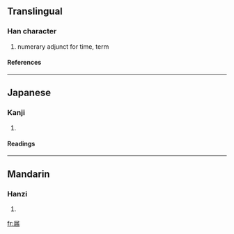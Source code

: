 {{see|屆}}

==Translingual==
===Han character===
{{Han char|rn=44|rad=尸|as=05|sn=8|four=|canj=尸中田 (SLW)}}
# numerary adjunct for time, term
====References====
{{Han ref|kx=0301.141|dkj=07667|dj=0597.120|hdz=20969.050|uh=5C4A|ud=23626}}
----
==Japanese==
===Kanji===
{{ja-kanji|grade=6|rs=尸05}}
# {{defn|Japanese}} 
====Readings====
{{ja-readings|on=[[かい]] (kai)|kun=[[とどける]] (todokeru), [[とどく]] (todoku), [[とどけ]] (todoke)}}
----
==Mandarin==
===Hanzi===
{{cmn-hanzi|tra=屆|pin=[[jiè]] (jie4)|wg=chieh<sup>4</sup>}}
# {{defn|Mandarin}}

[[fr:届]]